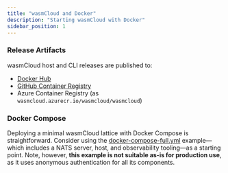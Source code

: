 ```yaml
---
title: "wasmCloud and Docker"
description: "Starting wasmCloud with Docker"
sidebar_position: 1
---
```


### Release Artifacts

wasmCloud host and CLI releases are published to:
- [Docker Hub](https://hub.docker.com/r/wasmcloud/wasmcloud)
- [GitHub Container Registry](https://github.com/wasmcloud/wasmCloud/pkgs/container/wasmcloud)
- Azure Container Registry (as `wasmcloud.azurecr.io/wasmcloud/wasmcloud`)

### Docker Compose

Deploying a minimal wasmCloud lattice with Docker Compose is straightforward. Consider using the [docker-compose-full.yml](https://github.com/wasmCloud/wasmCloud/blob/main/examples/docker/docker-compose-full.yml) example—which includes a NATS server, host, and observability tooling—as a starting point. Note, however, **this example is not suitable as-is for production use**, as it uses anonymous authentication for all its components.
